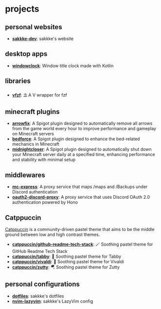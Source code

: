 # projects

## personal websites

- **[sakkke-dev](https://github.com/sakkke/sakkke-dev)**: sakkke's website

## desktop apps

- **[windowclock](https://github.com/sakkke/windowclock)**: Window title clock made with Kotlin

## libraries

- **[vfzf](https://github.com/sakkke/vfzf)**: ⛱️ A V wrapper for fzf

## minecraft plugins

- **[arrowfix](https://github.com/sakkke/arrowfix)**: A Spigot plugin designed to automatically remove all arrows from the game world every hour to improve performance and gameplay on Minecraft servers
- **[bedforce](https://github.com/sakkke/bedforce)**: A Spigot plugin designed to enhance the bed-related mechanics in Minecraft
- **[midnightcloser](https://github.com/sakkke/midnightcloser)**: A Spigot plugin designed to automatically shut down your Minecraft server daily at a specified time, enhancing performance and stability with minimal setup

## middlewares

- **[mc-express](https://github.com/sakkke/mc-express)**: A proxy service that maps /maps and /Backups under Discord authentication
- **[oauth2-discord-proxy](https://github.com/sakkke/oauth2-discord-proxy)**: A proxy service that uses Discord OAuth 2.0 authentication powered by Hono

## Catppuccin

[Catppuccin](https://catppuccin.com/) is a community-driven pastel theme that aims to be the middle ground between low and high contrast themes.

- **[catppuccin/github-readme-tech-stack](https://github.com/catppuccin/github-readme-tech-stack)**: 🪄 Soothing pastel theme for GitHub Readme Tech Stack
- **[catppuccin/tabby](https://github.com/catppuccin/tabby)**: 🌊 Soothing pastel theme for Tabby
- **[catppuccin/vivaldi](https://github.com/catppuccin/vivaldi)**: 🎻 Soothing pastel theme for Vivaldi
- **[catppuccin/zutty](https://github.com/catppuccin/zutty)**: 🪂 Soothing pastel theme for Zutty

## personal configurations

- **[dotfiles](https://github.com/sakkke/dotfiles)**: sakkke's dotfiles
- **[nvim-lazyvim](https://github.com/sakkke/nvim-lazyvim)**: sakkke's LazyVim config
